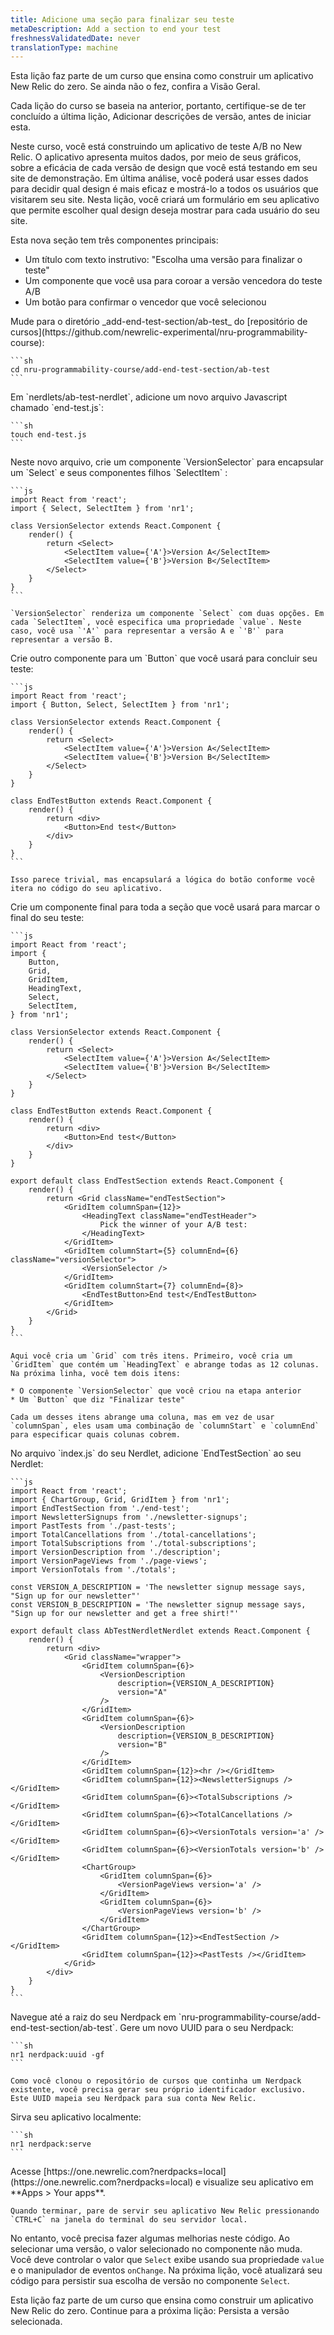 ```yaml
---
title: Adicione uma seção para finalizar seu teste
metaDescription: Add a section to end your test
freshnessValidatedDate: never
translationType: machine
---
```


<Callout variant="tip">
  Esta lição faz parte de um curso que ensina como construir um aplicativo New Relic do zero. Se ainda não o fez, confira a Visão Geral.

  Cada lição do curso se baseia na anterior, portanto, certifique-se de ter concluído a última lição, Adicionar descrições de versão, antes de iniciar esta.
</Callout>

Neste curso, você está construindo um aplicativo de teste A/B no New Relic. O aplicativo apresenta muitos dados, por meio de seus gráficos, sobre a eficácia de cada versão de design que você está testando em seu site de demonstração. Em última análise, você poderá usar esses dados para decidir qual design é mais eficaz e mostrá-lo a todos os usuários que visitarem seu site. Nesta lição, você criará um formulário em seu aplicativo que permite escolher qual design deseja mostrar para cada usuário do seu site.

Esta nova seção tem três componentes principais:

* Um título com texto instrutivo: "Escolha uma versão para finalizar o teste"
* Um componente que você usa para coroar a versão vencedora do teste A/B
* Um botão para confirmar o vencedor que você selecionou

<Steps>
  <Step>
    Mude para o diretório _add-end-test-section/ab-test_ do [repositório de cursos](https://github.com/newrelic-experimental/nru-programmability-course):

    ```sh
    cd nru-programmability-course/add-end-test-section/ab-test
    ```
  </Step>

  <Step>
    Em `nerdlets/ab-test-nerdlet`, adicione um novo arquivo Javascript chamado `end-test.js`:

    ```sh
    touch end-test.js
    ```
  </Step>

  <Step>
    Neste novo arquivo, crie um componente `VersionSelector` para encapsular um `Select` e seus componentes filhos `SelectItem` :

    ```js
    import React from 'react';
    import { Select, SelectItem } from 'nr1';

    class VersionSelector extends React.Component {
        render() {
            return <Select>
                <SelectItem value={'A'}>Version A</SelectItem>
                <SelectItem value={'B'}>Version B</SelectItem>
            </Select>
        }
    }
    ```

    `VersionSelector` renderiza um componente `Select` com duas opções. Em cada `SelectItem`, você especifica uma propriedade `value`. Neste caso, você usa `'A'` para representar a versão A e `'B'` para representar a versão B.
  </Step>

  <Step>
    Crie outro componente para um `Button` que você usará para concluir seu teste:

    ```js
    import React from 'react';
    import { Button, Select, SelectItem } from 'nr1';

    class VersionSelector extends React.Component {
        render() {
            return <Select>
                <SelectItem value={'A'}>Version A</SelectItem>
                <SelectItem value={'B'}>Version B</SelectItem>
            </Select>
        }
    }

    class EndTestButton extends React.Component {
        render() {
            return <div>
                <Button>End test</Button>
            </div>
        }
    }
    ```

    Isso parece trivial, mas encapsulará a lógica do botão conforme você itera no código do seu aplicativo.
  </Step>

  <Step>
    Crie um componente final para toda a seção que você usará para marcar o final do seu teste:

    ```js
    import React from 'react';
    import {
        Button,
        Grid,
        GridItem,
        HeadingText,
        Select,
        SelectItem,
    } from 'nr1';

    class VersionSelector extends React.Component {
        render() {
            return <Select>
                <SelectItem value={'A'}>Version A</SelectItem>
                <SelectItem value={'B'}>Version B</SelectItem>
            </Select>
        }
    }

    class EndTestButton extends React.Component {
        render() {
            return <div>
                <Button>End test</Button>
            </div>
        }
    }

    export default class EndTestSection extends React.Component {
        render() {
            return <Grid className="endTestSection">
                <GridItem columnSpan={12}>
                    <HeadingText className="endTestHeader">
                        Pick the winner of your A/B test:
                    </HeadingText>
                </GridItem>
                <GridItem columnStart={5} columnEnd={6} className="versionSelector">
                    <VersionSelector />
                </GridItem>
                <GridItem columnStart={7} columnEnd={8}>
                    <EndTestButton>End test</EndTestButton>
                </GridItem>
            </Grid>
        }
    }
    ```

    Aqui você cria um `Grid` com três itens. Primeiro, você cria um `GridItem` que contém um `HeadingText` e abrange todas as 12 colunas. Na próxima linha, você tem dois itens:

    * O componente `VersionSelector` que você criou na etapa anterior
    * Um `Button` que diz "Finalizar teste"

    Cada um desses itens abrange uma coluna, mas em vez de usar `columnSpan`, eles usam uma combinação de `columnStart` e `columnEnd` para especificar quais colunas cobrem.
  </Step>

  <Step>
    No arquivo `index.js` do seu Nerdlet, adicione `EndTestSection` ao seu Nerdlet:

    ```js
    import React from 'react';
    import { ChartGroup, Grid, GridItem } from 'nr1';
    import EndTestSection from './end-test';
    import NewsletterSignups from './newsletter-signups';
    import PastTests from './past-tests';
    import TotalCancellations from './total-cancellations';
    import TotalSubscriptions from './total-subscriptions';
    import VersionDescription from './description';
    import VersionPageViews from './page-views';
    import VersionTotals from './totals';

    const VERSION_A_DESCRIPTION = 'The newsletter signup message says, "Sign up for our newsletter"'
    const VERSION_B_DESCRIPTION = 'The newsletter signup message says, "Sign up for our newsletter and get a free shirt!"'

    export default class AbTestNerdletNerdlet extends React.Component {
        render() {
            return <div>
                <Grid className="wrapper">
                    <GridItem columnSpan={6}>
                        <VersionDescription
                            description={VERSION_A_DESCRIPTION}
                            version="A"
                        />
                    </GridItem>
                    <GridItem columnSpan={6}>
                        <VersionDescription
                            description={VERSION_B_DESCRIPTION}
                            version="B"
                        />
                    </GridItem>
                    <GridItem columnSpan={12}><hr /></GridItem>
                    <GridItem columnSpan={12}><NewsletterSignups /></GridItem>
                    <GridItem columnSpan={6}><TotalSubscriptions /></GridItem>
                    <GridItem columnSpan={6}><TotalCancellations /></GridItem>
                    <GridItem columnSpan={6}><VersionTotals version='a' /></GridItem>
                    <GridItem columnSpan={6}><VersionTotals version='b' /></GridItem>
                    <ChartGroup>
                        <GridItem columnSpan={6}>
                            <VersionPageViews version='a' />
                        </GridItem>
                        <GridItem columnSpan={6}>
                            <VersionPageViews version='b' />
                        </GridItem>
                    </ChartGroup>
                    <GridItem columnSpan={12}><EndTestSection /></GridItem>
                    <GridItem columnSpan={12}><PastTests /></GridItem>
                </Grid>
            </div>
        }
    }
    ```
  </Step>

  <Step>
    Navegue até a raiz do seu Nerdpack em `nru-programmability-course/add-end-test-section/ab-test`.
  </Step>

  <Step>
    Gere um novo UUID para o seu Nerdpack:

    ```sh
    nr1 nerdpack:uuid -gf
    ```

    Como você clonou o repositório de cursos que continha um Nerdpack existente, você precisa gerar seu próprio identificador exclusivo. Este UUID mapeia seu Nerdpack para sua conta New Relic.
  </Step>

  <Step>
    Sirva seu aplicativo localmente:

    ```sh
    nr1 nerdpack:serve
    ```
  </Step>

  <Step>
    Acesse [https://one.newrelic.com?nerdpacks=local](https://one.newrelic.com?nerdpacks=local) e visualize seu aplicativo em **Apps > Your apps**.

    Quando terminar, pare de servir seu aplicativo New Relic pressionando `CTRL+C` na janela do terminal do seu servidor local.
  </Step>
</Steps>

No entanto, você precisa fazer algumas melhorias neste código. Ao selecionar uma versão, o valor selecionado no componente não muda. Você deve controlar o valor que `Select` exibe usando sua propriedade `value` e o manipulador de eventos `onChange`. Na próxima lição, você atualizará seu código para persistir sua escolha de versão no componente `Select`.

<Callout variant="course">
  Esta lição faz parte de um curso que ensina como construir um aplicativo New Relic do zero. Continue para a próxima lição: Persista a versão selecionada.
</Callout>
